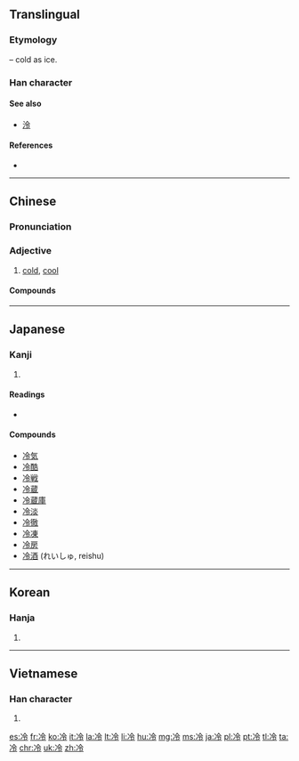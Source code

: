 ==Translingual==
{{stroke order|strokes=7}}

===Etymology===
{{Han compound|冫|t1=ice|令|ls=psc|c1=s|c2=p}} – cold as ice.

===Han character===
{{Han char|rn=15|rad=冫|as=05|sn=7|four=3812<sub>7</sub>|canj=戈一人戈戈 (IMOII)|ids=⿰[[冫]][[令]]}}

====See also====
* [[泠]] <!-- visually similar -->

====References====
* {{Han ref|kx=0132.010|dkj=01622|dj=0295.030|hdz=10296.050|uh=51B7|ud=20919|bh=A74E|bd=42830}}

----

==Chinese==
{{zh-forms}}

===Pronunciation===
{{zh-pron
|m=lěng
|c=laang5
|h=pfs=lâng
|mn=léng
|w=3lan
|ma=y
|mc=y
|oc=y
|cat=a
}}

===Adjective===
{{zh-adj}}

# [[cold]], [[cool]]

{{zh-cat|Beginning}}

====Compounds====
{{der5
| {{zh-l|冷板凳}}
| {{zh-l|冷冰冰}}
| {{zh-l|冷冰冰的}}
| {{zh-l|冷兵器}}
| {{zh-l|冷不丁}}
| {{zh-l|冷不防}}
| {{zh-l|冷菜}}
| {{zh-l|冷餐}}
| {{zh-l|冷藏}}
| {{zh-l|冷場}}
| {{zh-l|冷嘲熱諷}}
| {{zh-l|冷處理}}
| {{zh-l|冷床}}
| {{zh-l|冷待}}
| {{zh-l|冷淡}}
| {{zh-l|冷碟兒}}
| {{zh-l|冷丁}}
| {{zh-l|冷凍}}
| {{zh-l|冷凍乾燥}}
| {{zh-l|冷風}}
| {{zh-l|冷鋒}}
| {{zh-l|冷敷}}
| {{zh-l|冷服}}
| {{zh-l|冷宮}}
| {{zh-l|冷孤丁}}
| {{zh-l|冷光}}
| {{zh-l|冷櫃}}
| {{zh-l|冷害}}
| {{zh-l|冷汗}}
| {{zh-l|冷焊}}
| {{zh-l|冷話}}
| {{zh-l|冷葷}}
| {{zh-l|冷貨}}
| {{zh-l|冷寂}}
| {{zh-l|冷加工}}
| {{zh-l|冷箭}}
| {{zh-l|冷噤}}
| {{zh-l|冷靜}}
| {{zh-l|冷覺}}
| {{zh-l|冷峻}}
| {{zh-l|冷庫}}
| {{zh-l|冷酷}}
| {{zh-l|冷臉子}}
| {{zh-l|冷冽}}
| {{zh-l|冷落}}
| {{zh-l|冷眉冷眼}}
| {{zh-l|冷門}}
| {{zh-l|冷門兒}}
| {{zh-l|冷漠}}
| {{zh-l|冷暖}}
| {{zh-l|冷暖自知}}
| {{zh-l|冷盤}}
| {{zh-l|冷盤兒}}
| {{zh-l|冷炮}}
| {{zh-l|冷僻}}
| {{zh-l|冷悽悽}}
| {{zh-l|冷悽悽的}}
| {{zh-l|冷氣}}
| {{zh-l|冷氣機}}
| {{zh-l|冷氣團}}
| {{zh-l|冷槍}}
| {{zh-l|冷峭}}
| {{zh-l|冷清}}
| {{zh-l|冷清清}}
| {{zh-l|冷清清的}}
| {{zh-l|冷泉}}
| {{zh-l|冷卻}}
| {{zh-l|冷熱病}}
| {{zh-l|冷若冰霜}}
| {{zh-l|冷色}}
| {{zh-l|冷森森}}
| {{zh-l|冷森森的}}
| {{zh-l|冷食}}
| {{zh-l|冷霜}}
| {{zh-l|冷水}}
| {{zh-l|冷絲絲}}
| {{zh-l|冷絲絲的}}
| {{zh-l|冷絲兒絲兒}}
| {{zh-l|冷颼颼}}
| {{zh-l|冷颼颼的}}
| {{zh-l|冷嗦嗦}}
| {{zh-l|冷嗦嗦的}}
| {{zh-l|冷縮}}
| {{zh-l|冷燙}}
| {{zh-l|冷天}}
| {{zh-l|冷笑}}
| {{zh-l|冷血動物}}
| {{zh-l|冷言冷語}}
| {{zh-l|冷眼}}
| {{zh-l|冷眼旁觀}}
| {{zh-l|冷艷}}
| {{zh-l|冷一句，熱一句}}
| {{zh-l|冷一陣，熱一陣}}
| {{zh-l|冷飲}}
| {{zh-l|冷硬}}
| {{zh-l|冷語}}
| {{zh-l|冷遇}}
| {{zh-l|冷軋}}
| {{zh-l|冷戰}}
| {{zh-l|寒冷}}
}}

----

==Japanese==

===Kanji===
{{ja-kanji|grade=4|rs=冫05}}

# {{defn|lang=ja|sort=冫05}}

====Readings====
* {{ja-readings|on=[[れい]] (rei)|kun=[[ひえる]] (hieru), [[つめたい]] (tsumetai), [[さめる]] (sameru)}}

====Compounds====
{{der-top}}
* [[冷気]]
* [[冷酷]]
* [[冷戦]]
* [[冷蔵]]
* [[冷蔵庫]]
* [[冷淡]]
* [[冷徹]]
* [[冷凍]]
* [[冷房]]
* [[冷酒]] (れいしゅ, reishu)
{{der-bottom}}

----

==Korean==

===Hanja===
{{ko-hanja|hangeul=[[랭]]>[[냉]]|mr=raeng>naeng}}

# {{defn|lang=ko|sort=冫05}}

----

==Vietnamese==

===Han character===
{{vi-hantu|[[lãnh]], [[lạnh]], [[lênh]], [[liểng]], [[linh]], [[rãnh]], [[lành]], [[lảnh]], [[rảnh]]|rs=冫05}}

# {{defn|lang=vi|sort=冫05}}

[[es:冷]]
[[fr:冷]]
[[ko:冷]]
[[it:冷]]
[[la:冷]]
[[lt:冷]]
[[li:冷]]
[[hu:冷]]
[[mg:冷]]
[[ms:冷]]
[[ja:冷]]
[[pl:冷]]
[[pt:冷]]
[[tl:冷]]
[[ta:冷]]
[[chr:冷]]
[[uk:冷]]
[[zh:冷]]